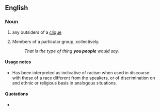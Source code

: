 ==English==

===Noun===
{{en-plural noun|[[you]] [[people]]}}

# {{pejorative}} any outsiders of a [[clique]]
# Members of a particular group, collectively.
#: ''That is the type of thing '''you people''' would say.''

====Usage notes====
* Has been interpreted as indicative of racism when used in discourse with those of a race different from the speakers, or of discrimination on and ethnic or religious basis in analogous situations.

====Quotations====
* {{seeCites}}